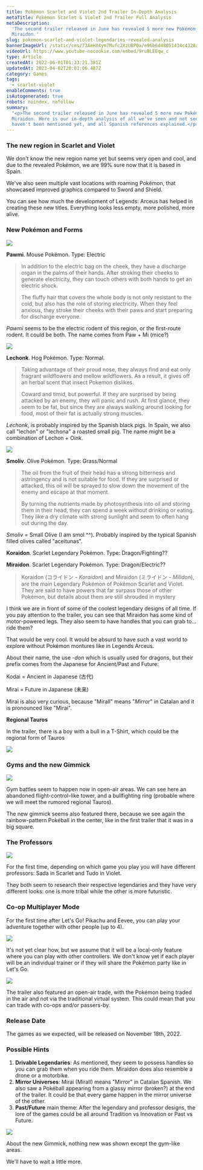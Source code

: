 ```yaml
---
title: Pokémon Scarlet and Violet 2nd Trailer In-Depth Analysis
metaTitle: Pokémon Scarlet & Violet 2nd Trailer Full Analysis
metaDescription:
  'The second trailer released in June has revealed 5 more new Pokémon, including the main legendaries: Koraidon and
  Miraidon.'
slug: pokemon-scarlet-and-violet-legendaries-revealed-analysis
bannerImageUrl: /static/cms/73AeHX4ym7Mufc2XzUBP0a/e96b6d48051434c4328aa27edb360508/intro-fallback-xl-2x.jpeg
videoUrl: https://www.youtube-nocookie.com/embed/9ruBLEEqw_c
type: Article
createdAt: 2022-06-01T01:33:21.381Z
updatedAt: 2023-04-02T20:01:06.487Z
category: Games
tags:
  - scarlet-violet
enableComments: true
isAutogenerated: true
robots: noindex, nofollow
summary:
  "<p>The second trailer released in June has revealed 5 more new Pokémon, including the main legendaries: Koraidon and
  Miraidon. Here is our in-depth analysis of all we've seen and not seen, with conclusions and hints of features that
  haven't been mentioned yet, and all Spanish references explained.</p>"
---
```


### The new region in Scarlet and Violet

We don't know the new region name yet but seems very open and cool, and due to the revealed Pokémon, we are 99% sure now
that it is based in Spain.

We've also seen multiple vast locations with roaming Pokémon, that showcased improved graphics compared to Sword and
Shield.

You can see how much the development of Legends: Arceus has helped in creating these new titles. Everything looks less
empty, more polished, more alive.

### New Pokémon and Forms

![](/static/cms/6WwhRXUpJi1vD3J3Lm0ZLl/9cc020ea3f4fb5c1967ebede10ddc527/FULCqNiXsAI5Tp2.jpeg)

**Pawmi**. Mouse Pokémon. Type: Electric

> In addition to the electric bag on the cheek, they have a discharge organ in the palms of their hands. After stroking
> their cheeks to generate electricity, they can touch others with both hands to get an electric shock.
>
> The fluffy hair that covers the whole body is not only resistant to the cold, but also has the role of storing
> electricity. When they feel anxious, they stroke their cheeks with their paws and start preparing for discharge
> everyone.

_Pawmi_ seems to be the electric rodent of this region, or the first-route rodent. It could be both. The name comes from
Paw + Mi (mice?)

![](/static/cms/6MbkbjOqFOo7L4Rrg5AS4g/4114be7c530a0145c2d4051ddff4512a/FULBdE1XsAAhC1i.jpeg)

**Lechonk**. Hog Pokémon. Type: Normal.

> Taking advantage of their proud nose, they always find and eat only fragrant wildflowers and mellow wildflowers. As a
> result, it gives off an herbal scent that insect Pokemon dislikes.
>
> Coward and timid, but powerful. If they are surprised by being attacked by an enemy, they will panic and rush. At
> first glance, they seem to be fat, but since they are always walking around looking for food, most of their fat is
> actually strong muscles.

_Lechonk_, is probably inspired by the Spanish black pigs. In Spain, we also call "lechón" or "lechona" a roasted small
pig. The name might be a combination of Lechon + Oink.

![](/static/cms/6OPAUTfGFQP8uaH2Vax1Jx/dec2163a88818d12215b02b1a7653df6/FULDkn5WYAcun9h.jpeg)

**Smoliv**. Olive Pokémon. Type: Grass/Normal

> The oil from the fruit of their head has a strong bitterness and astringency and is not suitable for food. If they are
> surprised or attacked, this oil will be sprayed to slow down the movement of the enemy and escape at that moment.
>
> By turning the nutrients made by photosynthesis into oil and storing them in their head, they can spend a week without
> drinking or eating. They like a dry climate with strong sunlight and seem to often hang out during the day.

_Smoliv_ = Small Olive (I am smol ^^). Probably inspired by the typical Spanish filled olives called "aceitunas".

**Koraidon**. Scarlet Legendary Pokémon. Type: Dragon/Fighting??

**Miraidon**. Scarlet Legendary Pokémon. Type: Dragon/Electric??

> Koraidon (コライドン - _Koraidon_) and Miraidon (ミライドン - _Milidon_), are the main Legendary Pokémon of Pokémon
> Scarlet and Violet. They are said to have powers that far surpass those of other Pokémon, but details about them are
> still shrouded in mystery

I think we are in front of some of the coolest legendary designs of all time. If you pay attention to the trailer, you
can see that Miraidon has some kind of motor-powered legs. They also seem to have handles that you can grab to... ride
them?

That would be very cool. It would be absurd to have such a vast world to explore without Pokémon montures like in
Legends Arceus.

About their name, the use -_don_ which is usually used for dragons, but their prefix comes from the Japanese for
Ancient/Past and Future:

Kodai = Ancient in Japanese (古代)

Mirai = Future in Japanese (未来)

Mirai is also very curious, because "Mirall" means "_Mirror_" in Catalan and it is pronounced like "Mirai".

**Regional Tauros**

In the trailer, there is a boy with a bull in a T-Shirt, which could be the regional form of Tauros

![](/static/cms/518R1b7egISq5XFbbPeaJB/70dada8076b46d2702f5dd2f03158f59/Untitled.png)

### Gyms and the new Gimmick

![](/static/cms/6m1lTu15lEeyoEli6eAUmo/7e6842430a2ad80e99fc6244e5571ee4/Screenshot_2022-06-01_at_19.28.30.png)

Gym battles seem to happen now in open-air areas. We can see here an abandoned flight-control-like tower, and a
bullfighting ring (probable where we will meet the rumored regional Tauros).

The new gimmick seems also featured there, because we see again the rainbow-pattern Pokéball in the center, like in the
first trailer that it was in a big square.

### The Professors

![](/static/cms/1q1PUOzdgkCDa6rMOPf3q2/62d22a4f9e7bf5e58f9f27ae502b9d05/Screenshot_2022-06-01_at_19.30.18.png)

For the first time, depending on which game you play you will have different professors: Sada in Scarlet and Tudo in
Violet.

They both seem to research their respective legendaries and they have very different looks: one is more tribal while the
other is more futuristic.

### Co-op Multiplayer Mode

For the first time after Let's Go! Pikachu and Eevee, you can play your adventure together with other people (up to 4).

![](/static/cms/5zOfbJoUIDlvcOzWBLG9TI/ac795e323a4928edae93b42132a4e903/Screenshot_2022-06-01_at_17.09.21.png)

It's not yet clear how, but we assume that it will be a local-only feature where you can play with other controllers. We
don't know yet if each player will be an individual trainer or if they will share the Pokémon party like in Let's Go.

![](/static/cms/7mtcf9GHs9zdQ22m6aPVuS/4c184d099eddfcb780afafc51d1de906/Screenshot_2022-06-01_at_17.12.05.png)

The trailer also featured an open-air trade, with the Pokémon being traded in the air and not via the traditional
virtual system. This could mean that you can trade with co-ops and/or passers-by.

### Release Date

The games as we expected, will be released on November 18th, 2022.

### Possible Hints

1.  **Drivable Legendaries**: As mentioned, they seem to possess handles so you can grab them when you ride them.
    Miraidon does also resemble a drone or a motorbike.
2.  **Mirror Universes**: Mirai (Mirall) means "Mirror" in Catalan Spanish. We also saw a Pokéball appearing from a
    glassy mirror (broken?) at the end of the trailer. It could be that every game happen in the mirror universe of the
    other.
3.  **Past/Future** main theme: After the legendary and professor designs, the lore of the games could be all around
    Tradition vs Innovation or Past vs Future.

![](/static/cms/4bjOYicjF0Dw671Q0IMWFl/0e53257df23be6253341682270a80497/Untitled_2.png)

About the new Gimmick, nothing new was shown except the gym-like areas.

We'll have to wait a little more.
